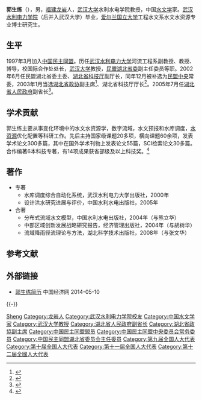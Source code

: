 '''郭生练'''（{{bd|1957年|7月||catIdx=G郭}}），男，[[福建|福建]][[龙岩市|龙岩]]人，[[武汉大学|武汉大学]]水利水电学院教授，中国[[水文学|水文学]]家。[[武汉水利电力学院|武汉水利电力学院]]（后并入武汉大学）毕业，[[爱尔兰国立大学|爱尔兰国立大学]]工程水文系水文水资源专业博士研究生。

== 生平 ==
1997年3月加入[[中国民主同盟|中国民主同盟]]。历任[[武汉水利电力大学|武汉水利电力大学]]河流工程系副教授、教授、博导，校国际合作处处长，[[武汉大学|武汉大学]]教授，[[民盟湖北省委|民盟湖北省委]]副主任委员等职。2002年6月任民盟湖北省委主委、[[湖北省科技厅|湖北省科技厅]]副厅长，同年12月被补选为[[民盟中央|民盟中央]]常委，2003年1月当选[[湖北省政协|湖北省政协]]副主席<ref>{{cite web|accessdate=2012-02-25|url=http://news.sohu.com/68/07/news205880768.shtml|title=湖北政协九届一次会议闭幕 王生铁当选省政协主席|publisher=[[搜狐网|搜狐网]]|archive-date=2016-03-04|archive-url=https://web.archive.org/web/20160304210239/http://news.sohu.com/68/07/news205880768.shtml|dead-url=no}}</ref>、湖北省科技厅厅长<ref>{{cite web|accessdate=2012-02-25|url=http://www.hppc.gov.cn/list-xjrm.asp?id=102|title=湖北省第十届人民代表大会常务委员会第一次会议任免名单|publisher=[[湖北省人民代表大会常务委员会|湖北省人民代表大会常务委员会]]|deadurl=yes|archiveurl=https://web.archive.org/web/20071026063055/http://www.hppc.gov.cn/list-xjrm.asp?id=102|archivedate=2007-10-26}}</ref>。2005年7月任[[湖北省人民政府|湖北省人民政府]]副省长<ref>{{cite web|accessdate=2012-02-25|url=http://news.sina.com.cn/c/2005-07-30/09096568278s.shtml|title=郭生练任湖北副省长 辜胜阻辞去副省长职务|publisher=[[新浪网|新浪网]]|archive-date=2014-02-22|archive-url=https://web.archive.org/web/20140222095435/http://news.sina.com.cn/c/2005-07-30/09096568278s.shtml|dead-url=no}}</ref>。

== 学术贡献 ==
郭生练主要从事变化环境中的水文水资源学，数字流域，水文预报和水库调度，[[水资源|水资源]]优化配置等科研工作。先后主持国家级课题20多项，横向课题60余项，发表学术论文300多篇，其中在国外学术刊物上发表论文55篇，SCI检索论文30多篇。合作编著6本科技专著，有14项成果获省部级及以上科技奖。<ref>{{cite web| url=http://swrh.whu.edu.cn/FacultyLists/Hydrology_WaterResource/2013/0418/1565.html| title=郭生练| publisher=武汉大学水利水电学院| accessdate=2014-02-14| deadurl=yes| archiveurl=https://web.archive.org/web/20140222133730/http://swrh.whu.edu.cn/FacultyLists/Hydrology_WaterResource/2013/0418/1565.html| archivedate=2014-02-22}}</ref>

== 著作 ==
*专著
**水库调度综合自动化系统，武汉水利电力大学出版社，2000年
**设计洪水研究进展与评价，中国水利水电出版社，2005年
*合著
**分布式流域水文模型，中国水利水电出版社，2004年（与熊立华）
**中部区域创新发展战略研究报告，经济管理出版社，2004年（与胡树华）
**流域降雨径流理论与方法，湖北科学技术出版社，2008年（与张文华）

== 参考文献 ==
{{reflist|2}}

== 外部链接 ==
* [http://district.ce.cn/zt/rwk/sf/hb/rs/201202/20/t20120220_23088204.shtml 郭生练简历] {{Wayback|url=http://district.ce.cn/zt/rwk/sf/hb/rs/201202/20/t20120220_23088204.shtml |date=20140512223814 }} 中国经济网 2014-05-10
{{-}}
{{start box}}
{{s-ppo}}
{{s-before|[[韩南鹏|韩南鹏]]}}
{{s-title|[[中国民主同盟湖北省委员会|中国民主同盟湖北省委员会]]主任委员|2002年6月－}}
{{s-inc}}
{{s-gov}}
{{s-before|[[岳勇|岳　勇]]}}
{{s-title|[[湖北省科学技术厅|湖北省科学技术厅]]厅长|2003年1月－2007年6月}}
{{s-after|[[王延觉|王延觉]]}}
{{end box}}

{{Navboxes
| title  = 郭生练在[[中国民主同盟|中国民主同盟]]的职务
| list1  =
{{中国民主同盟第九届中央委员会}}
{{中国民主同盟第十届中央委员会}}
{{中国民主同盟第十一届中央委员会}}
}}

{{Authority control}}
{{DEFAULTSORT:Guo郭}}
[[Category:郭姓|Sheng]]
[[Category:龙岩人|Category:龙岩人]]
[[Category:武汉水利电力学院校友|Category:武汉水利电力学院校友]]
[[Category:中国水文学家|Category:中国水文学家]]
[[Category:武汉大学教授|Category:武汉大学教授]]
[[Category:湖北省人民政府副省长|Category:湖北省人民政府副省长]]
[[Category:湖北省政協副主席|Category:湖北省政協副主席]]
[[Category:中国民主同盟盟员|Category:中国民主同盟盟员]]
[[Category:中国民主同盟中央委员会常务委员|Category:中国民主同盟中央委员会常务委员]]
[[Category:中国民主同盟湖北省委员会主任委员|Category:中国民主同盟湖北省委员会主任委员]]
[[Category:第九届全国人大代表|Category:第九届全国人大代表]]
[[Category:第十届全国人大代表|Category:第十届全国人大代表]]
[[Category:第十一届全国人大代表|Category:第十一届全国人大代表]]
[[Category:第十二屆全國人大代表|Category:第十二屆全國人大代表]]